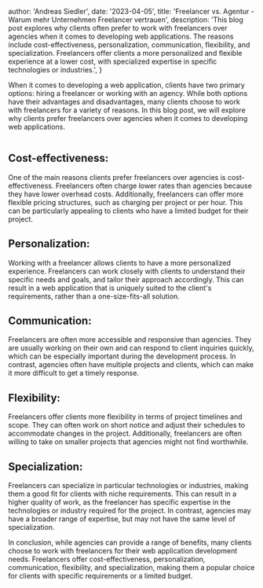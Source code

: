 
  author: 'Andreas Siedler',
  date: '2023-04-05',
  title: 'Freelancer vs. Agentur - Warum mehr Unternehmen Freelancer vertrauen',
  description:
    'This blog post explores why clients often prefer to work with freelancers over agencies when it comes to developing web applications. The reasons include cost-effectiveness, personalization, communication, flexibility, and specialization. Freelancers offer clients a more personalized and flexible experience at a lower cost, with specialized expertise in specific technologies or industries.',
}


When it comes to developing a web application, clients have two primary options: hiring a freelancer or working with an agency. While both options have their advantages and disadvantages, many clients choose to work with freelancers for a variety of reasons. In this blog post, we will explore why clients prefer freelancers over agencies when it comes to developing web applications.

<Image src={preferFreelancer} alt="" />

## Cost-effectiveness:

One of the main reasons clients prefer freelancers over agencies is cost-effectiveness. Freelancers often charge lower rates than agencies because they have lower overhead costs. Additionally, freelancers can offer more flexible pricing structures, such as charging per project or per hour. This can be particularly appealing to clients who have a limited budget for their project.

## Personalization:

Working with a freelancer allows clients to have a more personalized experience. Freelancers can work closely with clients to understand their specific needs and goals, and tailor their approach accordingly. This can result in a web application that is uniquely suited to the client's requirements, rather than a one-size-fits-all solution.

## Communication:

Freelancers are often more accessible and responsive than agencies. They are usually working on their own and can respond to client inquiries quickly, which can be especially important during the development process. In contrast, agencies often have multiple projects and clients, which can make it more difficult to get a timely response.

## Flexibility:

Freelancers offer clients more flexibility in terms of project timelines and scope. They can often work on short notice and adjust their schedules to accommodate changes in the project. Additionally, freelancers are often willing to take on smaller projects that agencies might not find worthwhile.

## Specialization:

Freelancers can specialize in particular technologies or industries, making them a good fit for clients with niche requirements. This can result in a higher quality of work, as the freelancer has specific expertise in the technologies or industry required for the project. In contrast, agencies may have a broader range of expertise, but may not have the same level of specialization.

In conclusion, while agencies can provide a range of benefits, many clients choose to work with freelancers for their web application development needs. Freelancers offer cost-effectiveness, personalization, communication, flexibility, and specialization, making them a popular choice for clients with specific requirements or a limited budget.
